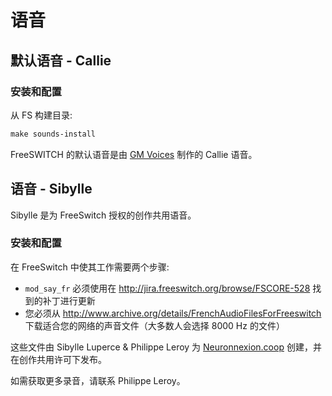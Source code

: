 # 语音

## 默认语音 - Callie

### 安装和配置

从 FS 构建目录:

```xml
make sounds-install
```

FreeSWITCH 的默认语音是由 [GM Voices](http://www.gmvoices.com) 制作的 Callie 语音。

## 语音 - Sibylle

Sibylle 是为 FreeSwitch 授权的创作共用语音。

### 

### 安装和配置

在 FreeSwitch 中使其工作需要两个步骤:

* `mod_say_fr` 必须使用在 <http://jira.freeswitch.org/browse/FSCORE-528> 找到的补丁进行更新
* 您必须从 <http://www.archive.org/details/FrenchAudioFilesForFreeswitch> 下载适合您的网络的声音文件（大多数人会选择 8000 Hz 的文件）

这些文件由 Sibylle Luperce & Philippe Leroy 为 [Neuronnexion.coop](http://Neuronnexion.coop) 创建，并在创作共用许可下发布。

如需获取更多录音，请联系 Philippe Leroy。